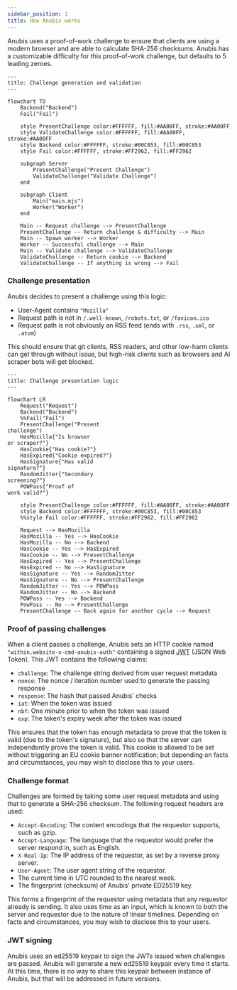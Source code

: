 ```yaml
---
sidebar_position: 1
title: How Anubis works
---
```


Anubis uses a proof-of-work challenge to ensure that clients are using a modern browser and are able to calculate SHA-256 checksums. Anubis has a customizable difficulty for this proof-of-work challenge, but defaults to 5 leading zeroes.

```mermaid
---
title: Challenge generation and validation
---

flowchart TD
    Backend("Backend")
    Fail("Fail")

    style PresentChallenge color:#FFFFFF, fill:#AA00FF, stroke:#AA00FF
    style ValidateChallenge color:#FFFFFF, fill:#AA00FF, stroke:#AA00FF
    style Backend color:#FFFFFF, stroke:#00C853, fill:#00C853
    style Fail color:#FFFFFF, stroke:#FF2962, fill:#FF2962

    subgraph Server
        PresentChallenge("Present Challenge")
        ValidateChallenge("Validate Challenge")
    end

    subgraph Client
        Main("main.mjs")
        Worker("Worker")
    end

    Main -- Request challenge --> PresentChallenge
    PresentChallenge -- Return challenge & difficulty --> Main
    Main -- Spawn worker --> Worker
    Worker -- Successful challenge --> Main
    Main -- Validate challenge --> ValidateChallenge
    ValidateChallenge -- Return cookie --> Backend
    ValidateChallenge -- If anything is wrong --> Fail
```

### Challenge presentation

Anubis decides to present a challenge using this logic:

- User-Agent contains `"Mozilla"`
- Request path is not in `/.well-known`, `/robots.txt`, or `/favicon.ico`
- Request path is not obviously an RSS feed (ends with `.rss`, `.xml`, or `.atom`)

This should ensure that git clients, RSS readers, and other low-harm clients can get through without issue, but high-risk clients such as browsers and AI scraper bots will get blocked.

```mermaid
---
title: Challenge presentation logic
---

flowchart LR
    Request("Request")
    Backend("Backend")
    %%Fail("Fail")
    PresentChallenge("Present
challenge")
    HasMozilla{"Is browser
or scraper?"}
    HasCookie{"Has cookie?"}
    HasExpired{"Cookie expired?"}
    HasSignature{"Has valid
signature?"}
    RandomJitter{"Secondary
screening?"}
    POWPass{"Proof of
work valid?"}

    style PresentChallenge color:#FFFFFF, fill:#AA00FF, stroke:#AA00FF
    style Backend color:#FFFFFF, stroke:#00C853, fill:#00C853
    %%style Fail color:#FFFFFF, stroke:#FF2962, fill:#FF2962

    Request --> HasMozilla
    HasMozilla -- Yes --> HasCookie
    HasMozilla -- No --> Backend
    HasCookie -- Yes --> HasExpired
    HasCookie -- No --> PresentChallenge
    HasExpired -- Yes --> PresentChallenge
    HasExpired -- No --> HasSignature
    HasSignature -- Yes --> RandomJitter
    HasSignature -- No --> PresentChallenge
    RandomJitter -- Yes --> POWPass
    RandomJitter -- No --> Backend
    POWPass -- Yes --> Backend
    PowPass -- No --> PresentChallenge
    PresentChallenge -- Back again for another cycle --> Request
```

### Proof of passing challenges

When a client passes a challenge, Anubis sets an HTTP cookie named `"within.website-x-cmd-anubis-auth"` containing a signed [JWT](https://jwt.io/) (JSON Web Token). This JWT contains the following claims:

- `challenge`: The challenge string derived from user request metadata
- `nonce`: The nonce / iteration number used to generate the passing response
- `response`: The hash that passed Anubis' checks
- `iat`: When the token was issued
- `nbf`: One minute prior to when the token was issued
- `exp`: The token's expiry week after the token was issued

This ensures that the token has enough metadata to prove that the token is valid (due to the token's signature), but also so that the server can independently prove the token is valid. This cookie is allowed to be set without triggering an EU cookie banner notification; but depending on facts and circumstances, you may wish to disclose this to your users.

### Challenge format

Challenges are formed by taking some user request metadata and using that to generate a SHA-256 checksum. The following request headers are used:

- `Accept-Encoding`: The content encodings that the requestor supports, such as gzip.
- `Accept-Language`: The language that the requestor would prefer the server respond in, such as English.
- `X-Real-Ip`: The IP address of the requestor, as set by a reverse proxy server.
- `User-Agent`: The user agent string of the requestor.
- The current time in UTC rounded to the nearest week.
- The fingerprint (checksum) of Anubis' private ED25519 key.

This forms a fingerprint of the requestor using metadata that any requestor already is sending. It also uses time as an input, which is known to both the server and requestor due to the nature of linear timelines. Depending on facts and circumstances, you may wish to disclose this to your users.

### JWT signing

Anubis uses an ed25519 keypair to sign the JWTs issued when challenges are passed. Anubis will generate a new ed25519 keypair every time it starts. At this time, there is no way to share this keypair between instance of Anubis, but that will be addressed in future versions.
